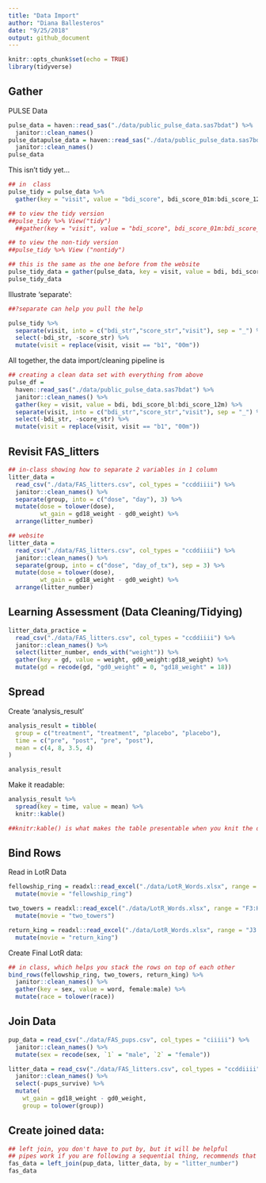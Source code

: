 ```yaml
---
title: "Data Import"
author: "Diana Ballesteros"
date: "9/25/2018" 
output: github_document
---
```


```r
knitr::opts_chunk$set(echo = TRUE)
library(tidyverse)
```

## Gather
PULSE Data 
```r
pulse_data = haven::read_sas("./data/public_pulse_data.sas7bdat") %>%
  janitor::clean_names()
pulse_datapulse_data = haven::read_sas("./data/public_pulse_data.sas7bdat") %>%
  janitor::clean_names()
pulse_data
```

This isn't tidy yet...

```r
## in  class 
pulse_tidy = pulse_data %>% 
  gather(key = "visit", value = "bdi_score", bdi_score_01m:bdi_score_12m)

## to view the tidy version 
##pulse_tidy %>% View("tidy")
  ##gather(key = "visit", value = "bdi_score", bdi_score_01m:bdi_score_12m) %>% View("tidy")

## to view the non-tidy version 
##pulse_tidy %>% View ("nontidy")
```


```r

## this is the same as the one before from the website 
pulse_tidy_data = gather(pulse_data, key = visit, value = bdi, bdi_score_bl:bdi_score_12m)
pulse_tidy_data
```

Illustrate 'separate': 
```r

##?separate can help you pull the help 

pulse_tidy %>% 
  separate(visit, into = c("bdi_str","score_str","visit"), sep = "_") %>% 
  select(-bdi_str, -score_str) %>% 
  mutate(visit = replace(visit, visit == "b1", "00m"))
```

All together, the data import/cleaning pipeline is
```r

## creating a clean data set with everything from above 
pulse_df = 
  haven::read_sas("./data/public_pulse_data.sas7bdat") %>%
  janitor::clean_names() %>%
  gather(key = visit, value = bdi, bdi_score_bl:bdi_score_12m) %>%
  separate(visit, into = c("bdi_str","score_str","visit"), sep = "_") %>% 
  select(-bdi_str, -score_str) %>% 
  mutate(visit = replace(visit, visit == "b1", "00m"))
```


## Revisit FAS_litters 
```r

## in-class showing how to separate 2 variables in 1 column 
litter_data = 
  read_csv("./data/FAS_litters.csv", col_types = "ccddiiii") %>% 
  janitor::clean_names() %>%
  separate(group, into = c("dose", "day"), 3) %>%
  mutate(dose = tolower(dose),
         wt_gain = gd18_weight - gd0_weight) %>%
  arrange(litter_number)

## website 
litter_data = 
  read_csv("./data/FAS_litters.csv", col_types = "ccddiiii") %>% 
  janitor::clean_names() %>%
  separate(group, into = c("dose", "day_of_tx"), sep = 3) %>%
  mutate(dose = tolower(dose),
         wt_gain = gd18_weight - gd0_weight) %>%
  arrange(litter_number)
```

## Learning Assessment (Data Cleaning/Tidying)
```r
litter_data_practice = 
  read_csv("./data/FAS_litters.csv", col_types = "ccddiiii") %>% 
  janitor::clean_names() %>% 
  select(litter_number, ends_with("weight")) %>% 
  gather(key = gd, value = weight, gd0_weight:gd18_weight) %>% 
  mutate(gd = recode(gd, "gd0_weight" = 0, "gd18_weight" = 18))
```

## Spread 
Create 'analysis_result'
```r
analysis_result = tibble(
  group = c("treatment", "treatment", "placebo", "placebo"),
  time = c("pre", "post", "pre", "post"),
  mean = c(4, 8, 3.5, 4)
)

analysis_result
```

Make it readable: 
```r
analysis_result %>% 
  spread(key = time, value = mean) %>% 
  knitr::kable()

##knitr:kable() is what makes the table presentable when you knit the data
```

## Bind Rows 
Read in LotR Data 

```r
fellowship_ring = readxl::read_excel("./data/LotR_Words.xlsx", range = "B3:D6") %>%
  mutate(movie = "fellowship_ring")

two_towers = readxl::read_excel("./data/LotR_Words.xlsx", range = "F3:H6") %>%
  mutate(movie = "two_towers")

return_king = readxl::read_excel("./data/LotR_Words.xlsx", range = "J3:L6") %>%
  mutate(movie = "return_king")
```

Create Final LotR data: 
```r

## in class, which helps you stack the rows on top of each other 
bind_rows(fellowship_ring, two_towers, return_king) %>% 
  janitor::clean_names() %>% 
  gather(key = sex, value = word, female:male) %>% 
  mutate(race = tolower(race))
```

## Join Data 

```r
pup_data = read_csv("./data/FAS_pups.csv", col_types = "ciiiii") %>%
  janitor::clean_names() %>%
  mutate(sex = recode(sex, `1` = "male", `2` = "female")) 

litter_data = read_csv("./data/FAS_litters.csv", col_types = "ccddiiii") %>%
  janitor::clean_names() %>%
  select(-pups_survive) %>%
  mutate(
    wt_gain = gd18_weight - gd0_weight,
    group = tolower(group))

```

## Create joined data: 
```r

## left join, you don't have to put by, but it will be helpful
## pipes work if you are following a sequential thing, recommends that we create a new thing when you want to join the two data sets
fas_data = left_join(pup_data, litter_data, by = "litter_number")
fas_data
```

